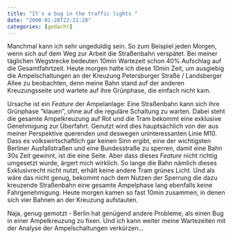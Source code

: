 ```yaml
---
title: "It's a bug in the traffic lights "
date: "2008-01-28T22:22:28"
categories: [gedacht]
---
```


Manchmal kann ich sehr ungeduldig sein. So zum Beispiel jeden Morgen, wenn sich auf dem Weg zur Arbeit die Straßenbahn verspätet. Bei meiner täglichen Wegstrecke bedeuten 10min Wartezeit schon 40% Aufschlag auf die Gesamtfahrtzeit. Heute morgen hatte ich diese 10min Zeit, um ausgiebig die Ampelschaltungen an der Kreuzung Petersburger Straße / Landsberger Allee zu beobachten, denn meine Bahn stand auf der anderen Kreuzungsseite und wartete auf ihre Grünphase, die einfach nicht kam.

Ursache ist ein *Feature* der Ampelanlage: Eine Straßenbahn kann sich ihre Grünphase "klauen", ohne auf die reguläre Schaltung zu warten. Dabei steht die gesamte Ampelkreuzung auf Rot und die Tram bekommt eine exklusive Genehmigung zur Überfahrt. Genutzt wird dies hauptsächlich von der aus meiner Perspektive querenden und deswegen uninteressanten Linie M10. Dass es volkswirtschaftlich gar keinen Sinn ergibt, eine der wichtigsten Berliner Ausfallstraßen und eine Bundesstraße zu sperren, damit eine Bahn 30s Zeit gewinnt, ist die eine Seite. Aber dass dieses *Feature* nicht richtig umgesetzt wurde, ärgert mich wirklich. So lange die Bahn nämlich dieses Exklusivrecht nicht nutzt, erhält keine andere Tram grünes Licht. Und als wäre das nicht genug, bekommt nach dem Nutzen der Sperrung die dazu kreuzende Straßenbahn eine gesamte Ampelphase lang ebenfalls keine Fahrgenehmigung. Heute morgen kamen so fast 10min zusammen, in denen sich vier Bahnen an der Kreuzung aufstauten.

Naja, genug gemotzt - Berlin hat genügend andere Probleme, als einen Bug in einer Ampelkreuzung zu fixen. Und ich kann weiter meine Wartezeiten mit der Analyse der Ampelschaltungen verkürzen...
